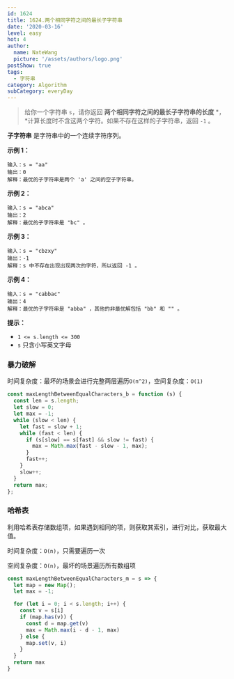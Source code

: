 ```yaml
---
id: 1624
title: 1624.两个相同字符之间的最长子字符串
date: '2020-03-16'
level: easy
hot: 4
author:
  name: NateWang
  picture: '/assets/authors/logo.png'
postShow: true
tags:
  - 字符串
category: Algorithm
subCategory: everyDay
---
```




> 给你一个字符串 `s`，请你返回 **两个相同字符之间的最长子字符串的长度** *，*计算长度时不含这两个字符。如果不存在这样的子字符串，返回 `-1` 。

**子字符串** 是字符串中的一个连续字符序列。

**示例 1：**

```
输入：s = "aa"
输出：0
解释：最优的子字符串是两个 'a' 之间的空子字符串。
```

**示例 2：**

```
输入：s = "abca"
输出：2
解释：最优的子字符串是 "bc" 。
```

**示例 3：**

```
输入：s = "cbzxy"
输出：-1
解释：s 中不存在出现出现两次的字符，所以返回 -1 。
```

**示例 4：**

```
输入：s = "cabbac"
输出：4
解释：最优的子字符串是 "abba" ，其他的非最优解包括 "bb" 和 "" 。
```

**提示：**

- `1 <= s.length <= 300`
- `s` 只含小写英文字母



### 暴力破解

时间复杂度：最坏的场景会进行完整两层遍历`O(n^2)`，空间复杂度：`O(1)`

```js
const maxLengthBetweenEqualCharacters_b = function (s) {
  const len = s.length;
  let slow = 0;
  let max = -1;
  while (slow < len) {
    let fast = slow + 1;
    while (fast < len) {
      if (s[slow] == s[fast] && slow != fast) {
        max = Math.max(fast - slow - 1, max);
      }
      fast++;
    }
    slow++;
  }
  return max;
};
```

### 哈希表

利用哈希表存储数组项，如果遇到相同的项，则获取其索引，进行对比，获取最大值。

时间复杂度：`O(n)`，只需要遍历一次

空间复杂度：`O(n)`，最坏的场景遍历所有数组项

```js
const maxLengthBetweenEqualCharacters_m = s => {
  let map = new Map();
  let max = -1;

  for (let i = 0; i < s.length; i++) {
    const v = s[i]
    if (map.has(v)) {
      const d = map.get(v)
      max = Math.max(i - d - 1, max)
    } else {
      map.set(v, i)
    }
  }
  return max
}
```

